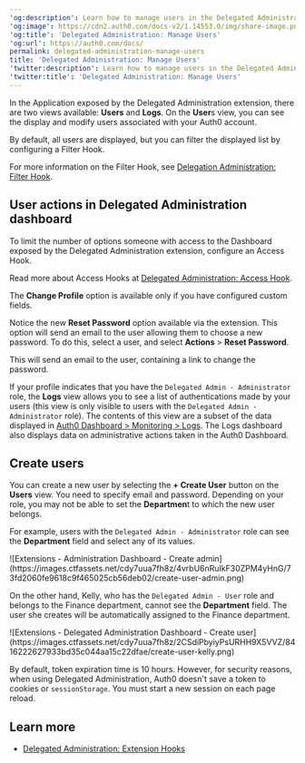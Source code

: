 ---
'og:description': Learn how to manage users in the Delegated Administration Extension.
'og:image': https://cdn2.auth0.com/docs-v2/1.14553.0/img/share-image.png
'og:title': 'Delegated Administration: Manage Users'
'og:url': https://auth0.com/docs/
permalink: delegated-administration-manage-users
title: 'Delegated Administration: Manage Users'
'twitter:description': Learn how to manage users in the Delegated Administration Extension.
'twitter:title': 'Delegated Administration: Manage Users'
---
In the Application exposed by the Delegated Administration extension, there are two views available: **Users** and **Logs**. On the **User**s view, you can see the display and modify users associated with your Auth0 account.

By default, all users are displayed, but you can filter the displayed list by configuring a Filter Hook.

For more information on the Filter Hook, see [Delegation Administration: Filter Hook](/docs/customize/extensions/delegated-administration-extension/delegated-administration-hooks/delegated-administration-filter-hook).

## User actions in Delegated Administration dashboard

To limit the number of options someone with access to the Dashboard exposed by the Delegated Administration extension, configure an Access Hook.

Read more about Access Hooks at [Delegated Administration: Access Hook](/docs/customize/extensions/delegated-administration-extension/delegated-administration-hooks/delegated-administration-access-hook).

The **Change Profile** option is available only if you have configured custom fields.

Notice the new **Reset Password** option available via the extension. This option will send an email to the user allowing them to choose a new password. To do this, select a user, and select **Actions** > **Reset Password**.

This will send an email to the user, containing a link to change the password.

If your profile indicates that you have the `Delegated Admin - Administrator` role, the **Logs** view allows you to see a list of authentications made by your users (this view is only visible to users with the `Delegated Admin - Administrator` role). The contents of this view are a subset of the data displayed in [Auth0 Dashboard > Monitoring > Logs](https://manage.auth0.com/#/logs). The Logs dashboard also displays data on administrative actions taken in the <Tooltip tip="Auth0 Dashboard: Auth0's main product to configure your services." cta="View Glossary" href="/docs/glossary?term=Auth0+Dashboard">Auth0 Dashboard</Tooltip>.

## Create users

You can create a new user by selecting the **+ Create User** button on the **Users** view. You need to specify email and password. Depending on your role, you may not be able to set the **Departmen**t to which the new user belongs.

For example, users with the `Delegated Admin - Administrator` role can see the **Department** field and select any of its values.

<Frame>![Extensions - Administration Dashboard - Create admin](https://images.ctfassets.net/cdy7uua7fh8z/4vrbU6nRuIkF30ZPM4yHnG/73fd2060fe9618c9f465025cb56deb02/create-user-admin.png)</Frame>

On the other hand, Kelly, who has the `Delegated Admin - User` role and belongs to the Finance department, cannot see the **Department** field. The user she creates will be automatically assigned to the Finance department.

<Frame>![Extensions - Delegated Administration Dashboard - Create user](https://images.ctfassets.net/cdy7uua7fh8z/2CSdiPbyiyPsURHH9X5VVZ/8416222627933bd35c044aa15c22dfae/create-user-kelly.png)</Frame>

<Card title="Delegated Administration session timeout">

By default, token expiration time is 10 hours. However, for security reasons, when using Delegated Administration, Auth0 doesn't save a token to cookies or `sessionStorage`. You must start a new session on each page reload.

</Card>

## Learn more

* [Delegated Administration: Extension Hooks](/docs/customize/extensions/delegated-administration-extension/delegated-administration-hooks)